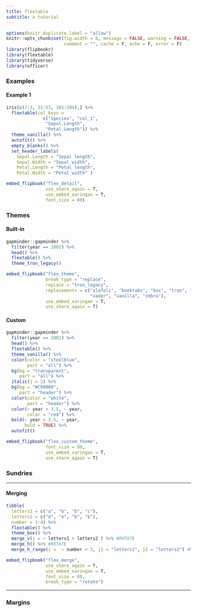 ```yaml
---
title: flextable
subtitle: a tutorial
---
```



```r
options(knitr.duplicate.label = "allow")
knitr::opts_chunk$set(fig.width = 6, message = FALSE, warning = FALSE, 
                      comment = "", cache = F, echo = F, error = F)
library(flipbookr)
library(flextable)
library(tidyverse)
library(officer)
```


### Examples

#### Example 1

```r
iris[c(1:3, 51:53, 101:104),] %>% 
  flextable(col_keys = 
              c("Species", "col_1", 
               "Sepal.Length", 
               "Petal.Length")) %>% 
  theme_vanilla() %>% 
  autofit() %>% 
  empty_blanks() %>% 
  set_header_labels(
    Sepal.Length = "Sepal length", 
    Sepal.Width = "Sepal width", 
    Petal.Length = "Petal length",
    Petal.Width = "Petal width" )
```





```r
embed_flipbook("flex_detail",
               use_share_again = T,
               use_embed_xaringan = T,
               font_size = 80)
```



### Themes  {.tabset .tabset-fade .tabset-pills}

#### Built-in


```r
gapminder::gapminder %>% 
  filter(year == 2002) %>% 
  head() %>% 
  flextable() %>%
  theme_tron_legacy() 
```

```r
embed_flipbook("flex_theme", 
               break_type = "replace",
               replace = "tron_legacy",
               replacements = c("alafoli", "booktabs", "box", "tron", "tron_legacy",
                                "vader", "vanilla", "zebra"),
               use_embed_xaringan = T,
               use_share_again = T)
```


#### Custom

```r
gapminder::gapminder %>% 
  filter(year == 2002) %>% 
  head() %>% 
  flextable() %>% 
  theme_vanilla() %>% 
  color(color = "steelblue", 
        part = "all") %>% 
  bg(bg = "transparent", 
     part = "all") %>% 
  italic(j = 1) %>% 
  bg(bg = "#C90000", 
     part = "header") %>% 
  color(color = "white", 
        part = "header") %>%
  color(~ year > 3.5, ~ year, 
        color = "red") %>% 
  bold(~ year > 3.5, ~ year, 
       bold = TRUE) %>% 
  autofit()
```


```r
embed_flipbook("flex_custom_theme", 
               font_size = 90,
               use_embed_xaringan = T,
               use_share_again = T)
```


### Sundries {.tabset .tabset-fade .tabset-pills}



---

#### Merging


```r
tibble(
  letters1 = c("a", "b", "b", "c"), 
  letters2 = c("d", "e", "b", "b"), 
  number = 1:4) %>% 
  flextable() %>% 
  theme_box() %>%
  merge_v(j = ~ letters1 + letters2 ) %>% #ROTATE
  merge_h() %>% #ROTATE
  merge_h_range(i =  ~ number < 3, j1 = "letters1", j2 = "letters2") #ROTATE
```


```r
embed_flipbook("flex_merge",
               use_share_again = T,
               use_embed_xaringan = T,
               font_size = 80,
               break_type = "rotate")
```

---

### Margins








